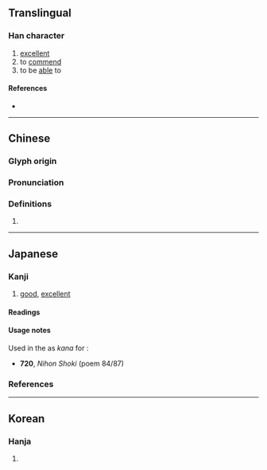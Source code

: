 {{character info}}
==Translingual==

===Han character===
{{Han char|rn=30|rad=口|as=07|sn=10|four=46621|canj=KRMNR|ids=⿱加可}}

# [[excellent]]
# to [[commend]]
# to be [[able]] to

====References====
* {{Han ref|kx=0191.200|dkj=03685|dj=0410.200|hdz=10635.040|uh=54FF|ud=21759|bh=D0F8|bd=53496}}

----

==Chinese==
{{zh-forms}}

===Glyph origin===
{{Han etym}}

===Pronunciation===
{{zh-pron
|m=gě
|m-s=
|dg=
|c=go2,ho2
|c-t=
|g=
|h=pfs=
|j=
|mb=
|md=
|mn=
|mn-t=
|w=
|x=
|mc=y
|oc=y
|cat=
}}

===Definitions===
{{zh-hanzi}}

# {{rfdef|zh}}

----

==Japanese==

===Kanji===
{{ja-kanji|grade=|rs=口07}}

# [[good]], [[excellent]]

====Readings====
{{ja-readings
|goon=か
|kanon=か
|kun=よ-い}}

====Usage notes====
Used in the ''{{w|Nihon Shoki}}'' as {{m|ja|借音|tr=shakuon}} ''kana'' for {{IPAfont|⟨ka⟩}}:
* '''720''', ''Nihon Shoki'' (poem 84/87)
*: {{ja-usex|m=野麻登陛爾 瀰我保指母能婆 於尸農瀰能 莒能陀'''哿'''紀儺屡 都奴娑之能瀰野|m_kana=やまとへに みがほしものは おしぬみの このた'''か'''きなる つのさしのみや|大和%辺に見が欲しものは忍海の此の高%城なる角刺%の宮|^やまと%-へ に み が ほし もの は ^おしぬみ の この たか%き なる ^つのさし% の みや|Up Yamato way[,] what a person wants to see is this high stronghold at Oshinumi―the palace of Tsunosashi.<ref>{{cite-book|1998|Edwin A. Cranston|The Gem-Glistening Cup|series=Volume 1 of A Waka Anthology|edition=illustrated, reprint|publisher=Stanford University Press|isbn=0804731578|page=100}}</ref>}}

===References===
<references/>

----

==Korean==

===Hanja===
{{ko-hanja|hangeul=가|rv=ga|mr=ka}}

# {{rfdef|ko|sort=口07}}